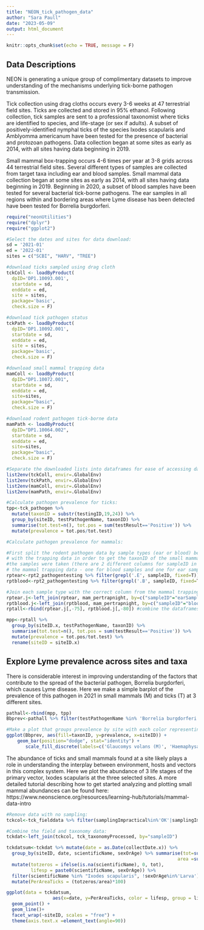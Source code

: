 ```yaml
---
title: "NEON_tick_pathogen_data"
author: "Sara Paull"
date: "2023-05-09"
output: html_document
---
```


```r
knitr::opts_chunk$set(echo = TRUE, message = F)
```

## Data Descriptions

NEON is generating a unique group of complimentary datasets to improve understanding of the mechanisms underlying tick-borne pathogen transmission.

Tick collection using drag cloths occurs every 3-6 weeks at 47 terrestrial field sites. Ticks are collected and stored in 95% ethanol. Following collection, tick samples are sent to a professional taxonomist where ticks are identified to species, and life-stage (or sex if adults). A subset of positively-identified nymphal ticks of the species Ixodes scapularis and Amblyomma americanum have been tested for the presence of bacterial and protozoan pathogens.  Data collection began at some sites as early as 2014, with all sites having data beginning in 2019.

Small mammal box-trapping occurs 4-6 times per year at 3-8 grids across 44 terrestrial field sites. Several different types of samples are collected from target taxa including ear and blood samples. Small mammal data collection began at some sites as early as 2014, with all sites having data beginning in 2019. Beginning in 2020, a subset of blood samples have been tested for several bacterial tick-borne pathogens. The ear samples in all regions within and bordering areas where Lyme disease has been detected have been tested for Borrelia burgdorferi.

```r
require("neonUtilities")
require("dplyr")
require("ggplot2")
```

```r
#Select the dates and sites for data download:
sd = '2021-01'
ed = '2022-01'
sites = c("SCBI", "HARV", "TREE")

#download ticks sampled using drag cloth
tckColl <- loadByProduct(
  dpID='DP1.10093.001', 
  startdate = sd, 
  enddate = ed,
  site = sites,
  package='basic',
  check.size = F) 

#download tick pathogen status
tckPath <- loadByProduct(
  dpID='DP1.10092.001', 
  startdate = sd, 
  enddate = ed,
  site = sites,
  package='basic',
  check.size = F) 

#download small mammal trapping data
mamColl <- loadByProduct(
  dpID="DP1.10072.001", 
  startdate = sd,
  enddate = ed,
  site=sites,
  package="basic",
  check.size = F)

#download rodent pathogen tick-borne data
mamPath <- loadByProduct(
  dpID="DP1.10064.002", 
  startdate = sd,
  enddate = ed,
  site=sites,
  package="basic",
  check.size = F)
```

```r
#Separate the downloaded lists into dataframes for ease of accessing data tables:
list2env(tckColl, envir=.GlobalEnv)
list2env(tckPath, envir=.GlobalEnv)
list2env(mamColl, envir=.GlobalEnv)
list2env(mamPath, envir=.GlobalEnv)
```

```r

#Calculate pathogen prevalence for ticks:
tpp<-tck_pathogen %>%
  mutate(taxonID = substr(testingID,19,24)) %>%
  group_by(siteID, testPathogenName, taxonID) %>% 
  summarise(tot.test=n(), tot.pos = sum(testResult=='Positive')) %>%
  mutate(prevalence = tot.pos/tot.test)

#Calculate pathogen prevalence for mammals:

#First split the rodent pathogen data by sample types (ear or blood) before joining 
# with the trapping data in order to get the taxonID of the small mammal from which
#the samples were taken (there are 2 different columns for sampleID in 
# the mammal trapping data - one for blood samples and one for ear samples)
rptear<-rpt2_pathogentesting %>% filter(grepl('.E', sampleID, fixed=T))
rptblood<-rpt2_pathogentesting %>% filter(grepl('.B', sampleID, fixed=T))

#Join each sample type with the correct column from the mammal trapping data.
rptear.j<-left_join(rptear, mam_pertrapnight, by=c("sampleID"="earSampleID"))
rptblood.j<-left_join(rptblood, mam_pertrapnight, by=c("sampleID"="bloodSampleID"))
rptall<-rbind(rptear.j[,-75], rptblood.j[,-80]) #combine the dataframes 

mpp<-rptall %>%
  group_by(siteID.x, testPathogenName, taxonID) %>% 
  summarise(tot.test=n(), tot.pos = sum(testResult=='Positive')) %>%
  mutate(prevalence = tot.pos/tot.test) %>%
  rename(siteID = siteID.x)

```

## Explore Lyme prevalence across sites and taxa

There is considerable interest in improving understanding of the factors that contribute to the spread of the bacterial pathogen, Borrelia burgdorferi, which causes Lyme disease.  Here we make a simple barplot of the prevalence of this pathogen in 2021 in small mammals (M) and ticks (T) at 3 different sites.

```r
pathall<-rbind(mpp, tpp)
Bbprev<-pathall %>% filter(testPathogenName %in% 'Borrelia burgdorferi sensu lato')

#Make a plot that groups prevalence by site with each color representing a different taxonID
ggplot(Bbprev, aes(fill=taxonID, y=prevalence, x=siteID)) + 
    geom_bar(position="dodge", stat="identity") +
       scale_fill_discrete(labels=c('Glaucomys volans (M)', 'Haemaphysalis longicornis (T)', 'Ixodes scapularis (T)', 'Microtus pennsylvanicus (M)', 'Myodes gapperi (M)', 'Napaeozapus insignis (M)', 'Peromyscus leucopus (M)', "Peromyscus leucopis/maniculatus (M)", "Peromyscus maniculatus (M)", "Reithrodontomys humulis (M)", "Zapus hudsonius (M)"))
```

The abundance of ticks and small mammals found at a site likely plays a role in understanding the interplay between environment, hosts and vectors in this complex system.  Here we plot the abundance of 3 life stages of the primary vector, Ixodes scapularis at the three selected sites.  A more detailed tutorial describing how to get started analyzing and plotting small mammal abundances can be found here: https://www.neonscience.org/resources/learning-hub/tutorials/mammal-data-intro

```r
#Remove data with no sampling:
tckcol<-tck_fielddata %>% filter(samplingImpractical%in%'OK'|samplingImpractical%in%''| is.na(samplingImpractical))

#Combine the field and taxonomy data:
tckdat<-left_join(tckcol, tck_taxonomyProcessed, by="sampleID")

tckdatsum<-tckdat %>% mutate(date = as.Date(collectDate.x)) %>%
  group_by(siteID, date, scientificName, sexOrAge) %>% summarise(tot=sum(individualCount), 
                                                               area =sum(totalSampledArea))%>%
  mutate(totzeros = ifelse(is.na(scientificName), 0, tot), 
         lifesp = paste0(scientificName, sexOrAge)) %>%
  filter(scientificName %in% "Ixodes scapularis", !sexOrAge%in%'Larva') %>%
  mutate(PerAreaTicks = (totzeros/area)*100)

ggplot(data = tckdatsum, 
                 aes(x=date, y=PerAreaTicks, color = lifesp, group = lifesp)) +
  geom_point() +
  geom_line()+
  facet_wrap(~siteID, scales = "free") +
  theme(axis.text.x =element_text(angle=90))
```

